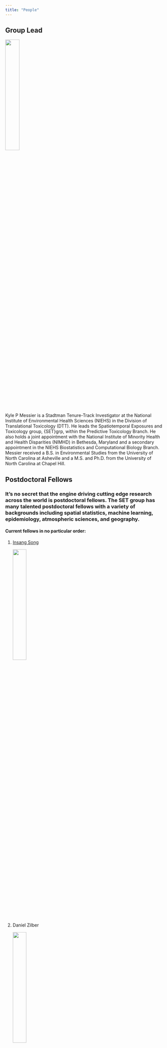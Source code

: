 ```yaml
---
title: "People"
---
```


## Group Lead

![](images\KPM-headshot-Oct2023.jpg){width="30%"}

Kyle P Messier is a Stadtman Tenure-Track Investigator at the National Institute of Environmental Health Sciences (NIEHS) in the Division of Translational Toxicology (DTT). He leads the Spatiotemporal Exposures and Toxicology group, {SET}grp, within the Predictive Toxicology Branch. He also holds a joint appointment with the National Institute of Minority Health and Health Disparities (NIMHD) in Bethesda, Maryland and a secondary appointment in the NIEHS Biostatistics and Computational Biology Branch. Messier received a B.S. in Environmental Studies from the University of North Carolina at Asheville and a M.S. and Ph.D. from the University of North Carolina at Chapel Hill.

## Postdoctoral Fellows

### It's no secret that the engine driving cutting edge research across the world is postdoctoral fellows. The SET group has many talented postdoctoral fellows with a variety of backgrounds including spatial statistics, machine learning, epidemiology, atmospheric sciences, and geography.

#### Current fellows in no particular order: 

1.  [Insang Song](https://sigmafelix.wixsite.com/mysite/ "Postdoctoral Fellow")

    ![](images\IS-Headshot-Oct2023.jpg){width="30%"}

2.  Daniel Zilber

    ![](images\DZ-Headshot-Oct2023.jpg){width="30%"}

3.  Eva Marques

    ![](images\ESM-Headshot-Oct2023.jpg){width="30%"}

4.  Mariana Alifa Kassien

5.  Ranadeep Daw

## Data Analyst

Mitchell Manware

## Former Members

1.  [Kristin Eccles](https://kristineccles.wordpress.com/), Postdoctoral Fellow, Now at Health Canada

2.  [Melissa Lowe](https://www.linkedin.com/in/melissa-lowe-1a62a8b3/), Postbaccalaureate Fellow, Now at Duke Cancer Institute

3.  Taylor A Potter, Postbaccalaureate Fellow, Now in medical school at Meherry Medical College
